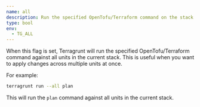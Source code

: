 ```yaml
---
name: all
description: Run the specified OpenTofu/Terraform command on the stack of units in the current directory.
type: bool
env:
  - TG_ALL
---
```


When this flag is set, Terragrunt will run the specified OpenTofu/Terraform command against all units in the current stack. This is useful when you want to apply changes across multiple units at once.

For example:

```bash
terragrunt run --all plan
```

This will run the `plan` command against all units in the current stack.
